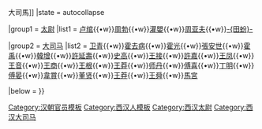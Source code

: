 {{Navbox
|name = 西汉太尉大司马
|title = [[西漢太尉、大司馬列表|西漢太尉{{·}}大司馬]]
|state = autocollapse

|group1 = [[太尉]]
|list1 = [[卢绾]]{{•w}}[[周勃]]{{•w}}[[灌嬰]]{{•w}}[[周亚夫]]{{•w}}[[田蚡|-{田蚡}-]] 

|group2 = [[大司马]]
|list2 = [[卫青]]{{•w}}[[霍去病]]{{•w}}[[霍光]]{{•w}}[[張安世]]{{•w}}[[霍禹]]{{•w}}[[韓增]]{{•w}}[[許延壽]]{{•w}}[[史高]]{{•w}}[[王接 (汉朝)|王接]]{{•w}}[[許嘉]]{{•w}}[[王凤]]{{•w}}[[王音]]{{•w}}[[王商 (成都侯)|王商]]{{•w}}[[王根]]{{•w}}[[王莽]]{{•w}}[[师丹]]{{•w}}[[傅喜]]{{•w}}[[丁明]]{{•w}}[[傅晏]]{{•w}}[[韋賞]]{{•w}}[[董贤]]{{•w}}[[王莽]]{{•w}}[[王舜 (西汉)|王舜]]{{•w}}[[馬宮]]

|below = 
}}<noinclude>
[[Category:汉朝官员模板]]
[[Category:西汉人模板]]
[[Category:西汉太尉]]
[[Category:西汉大司马]]
</noinclude>